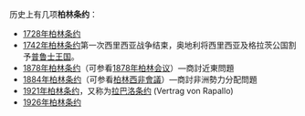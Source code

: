 历史上有几项'''柏林条约'''：

*[[1728年柏林条约|1728年柏林条约]]
*[[1742年柏林条约|1742年柏林条约]]第一次西里西亚战争结束，奥地利将西里西亚及格拉茨公国割予[[普鲁士王国|普鲁士王国]]。
*[[1878年柏林条约|1878年柏林条约]]（可参看[[1878年柏林会议|1878年柏林会议]]）—商討近東問題
*[[1884年柏林条约|1884年柏林条约]]（可参看[[柏林西非會議|柏林西非會議]]）—商討非洲勢力分配問題
*[[1921年柏林条约|1921年柏林条约]]，又称为[[拉巴洛条约|拉巴洛条约]] (Vertrag von Rapallo)
*[[1926年柏林条约|1926年柏林条约]]

{{disambig|Cat=四字消歧義}}
